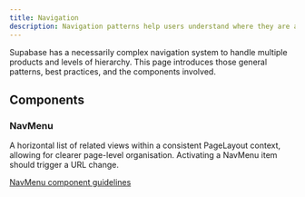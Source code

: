 ```yaml
---
title: Navigation
description: Navigation patterns help users understand where they are and where they can go next.
---
```


Supabase has a necessarily complex navigation system to handle multiple products and levels of hierarchy. This page introduces those general patterns, best practices, and the components involved.

## Components

### NavMenu

A horizontal list of related views within a consistent PageLayout context, allowing for clearer page-level organisation. Activating a NavMenu item should trigger a URL change.

[NavMenu component guidelines](../components/nav-menu)
